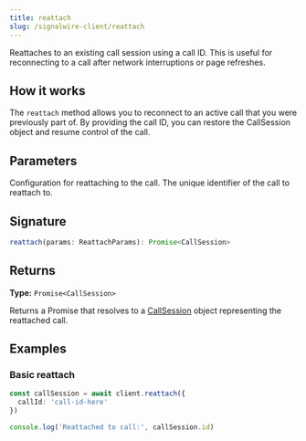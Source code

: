 ```yaml
---
title: reattach
slug: /signalwire-client/reattach
---
```



Reattaches to an existing call session using a call ID. This is useful for reconnecting to a call after network interruptions or page refreshes.

## How it works

The `reattach` method allows you to reconnect to an active call that you were previously part of. By providing the call ID, you can restore the CallSession object and resume control of the call.


## Parameters

<APIField name="params" type="ReattachParams" required>
  Configuration for reattaching to the call.
</APIField>

<APIField name="params.callId" type="string" required>
  The unique identifier of the call to reattach to.
</APIField>

## Signature

```typescript
reattach(params: ReattachParams): Promise<CallSession>
```

## Returns

**Type:** `Promise<CallSession>`

Returns a Promise that resolves to a [CallSession](/call-session) object representing the reattached call.

## Examples

### Basic reattach

```typescript
const callSession = await client.reattach({
  callId: 'call-id-here'
})

console.log('Reattached to call:', callSession.id)
```
